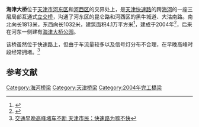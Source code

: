 '''海津大桥'''位于[[天津市|天津市]][[河东区|河东区]]和[[河西区_(天津市)|河西区]]的交界处上，是[[天津快速路|天津快速路]]的跨[[海河|海河]]的一座三层局部互通式[[立交桥|立交桥]]，沟通了河东区的昆仑路和河西区的黑牛城道、大沽南路。南北向长1813米，东西向长1032米，建筑面积4.1万平方米<ref>{{Cite web |url=http://news.enorth.com.cn/system/2005/03/27/000992518.shtml |title=每日一桥行车秘籍之三:海津大桥 |accessdate=2010-11-07 |archive-date=2007-08-22 |archive-url=https://web.archive.org/web/20070822194933/http://news.enorth.com.cn/system/2005/03/27/000992518.shtml |dead-url=no }}</ref>，建成于2004年<ref>{{Cite web |url=http://news.sina.com.cn/s/2004-11-14/11544234555s.shtml |title=http://news.sina.com.cn/s/2004-11-14/11544234555s.shtml |accessdate=2015-02-22 |archive-date=2015-02-22 |archive-url=https://web.archive.org/web/20150222140523/http://news.sina.com.cn/s/2004-11-14/11544234555s.shtml |dead-url=no }}</ref>，后来在河东一侧建有[[海津大桥公园|海津大桥公园]]。

该桥虽然位于快速路上，但由于车流量较多以及信号灯分布不合理，在早晚高峰时段经常拥堵。<ref>[http://www.chinadaily.com.cn/dfpd/tianjin/2010-10-21/content_1048460.html 交通早晚高峰堵车不断 天津市民：快速路为嘛不快]</ref>

==参考文献==
<div class="references-small">
<references />
</div>
{{天津桥隧}}
{{天津海河桥梁}}
{{天津小作品}}

[[Category:海河桥梁|Category:海河桥梁]]
[[Category:天津桥梁|Category:天津桥梁]]
[[Category:2004年完工橋梁|Category:2004年完工橋梁]]